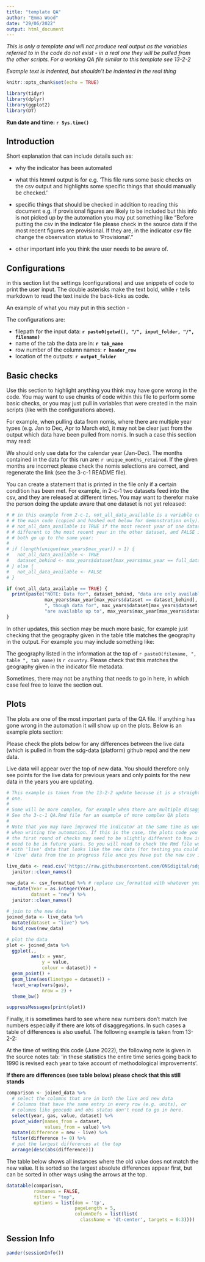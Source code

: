 ```yaml
---
title: "template QA"
author: "Emma Wood"
date: "29/06/2022"
output: html_document
---
```

*This is only a template and will not produce real output as the variables *
*referred to in the code do not exist - in a real one they will be pulled from*
*the other scripts. For a working QA file similar to this template see 13-2-2*

*Example text is indented, but shouldn't be indented in the real thing*

```r
knitr::opts_chunk$set(echo = TRUE)
```

```r
library(tidyr)
library(dplyr)
library(ggplot2)
library(DT)
```
**Run date and time: `r Sys.time()`**  
  
## Introduction

Short explanation that can include details such as:   
  
- why the indicator has been automated  
  
- what this htmml output is for e.g. 'This file runs some basic checks on the 
csv output and highlights some specific things that should manually be checked.'  
  
- specific things that should be checked in addition to reading this document 
e.g. if provisional figures are likely to be included but this info is not 
picked up by the automation you may put something like "Before putting the csv 
in the indicator file please check in the source data if the most recent 
figures are provisional. If they are, in the indicator csv file change the 
observation status to 'Provisional'."  
  
- other important info you think the user needs to be aware of.
  
## Configurations
in this section list the settings (configurations) and use snippets of code to 
print the user input. The double asterisks make the text bold, while `r` tells 
markdown to read the text inside the back-ticks as code. 

An example of what you may put in this section -
  
  The configurations are:  
  
  - filepath for the input data: **`r paste0(getwd(), "/", input_folder, "/", filename)`**
  - name of the tab the data are in: **`r tab_name`**  
  - row number of the column names: **`r header_row`** 
  - location of the outputs: **`r output_folder`**  
  
  
## Basic checks
Use this section to highlight anything you think may have gone wrong in the 
code. You may want to use chunks of code within this file to perform some basic 
checks, or you may just pull in variables that were created in the main scripts 
(like with the configurations above). 

For example, when pulling data from nomis, where there are multiple year
types (e.g. Jan to Dec, Apr to March etc), it may not be clear just from the 
output which data have been pulled from nomis. In such a case this section may read:

  We should only use data for the calendar year (Jan-Dec). The months contained in 
  the data for this run are: `r unique_months_retained`.  If the given months are 
  incorrect please check the nomis selections are correct, and regenerate the link 
  (see the 3-c-1 README file).  

You can create a statement that is printed in the file only if a certain 
condition has been met. For example, in 2-c-1 two datasets feed into the csv, 
and they are released at different times. You may want to therefor make the 
person doing the update aware that one dataset is not yet released:

```r

# # in this example from 2-c-1, not_all_data_available is a variable created in 
# # the main code (copied and hashed out below for demonstration only).
# # not_all_data_available is TRUE if the most recent year of one dataset was 
# # different to the most recent year in the other dataset, and FALSE if they 
# # both go up to the same year:
#
# if (length(unique(max_years$max_year)) > 1) {
#   not_all_data_available <- TRUE
#   dataset_behind <- max_years$dataset[max_years$max_year == full_data_max_year]
# } else {
#   not_all_data_available <- FALSE
# }

if (not_all_data_available == TRUE) {
  print(paste("NOTE: Data for", dataset_behind, "data are only available up to", 
              max_years$max_year[max_years$dataset == dataset_behind], 
              ", though data for", max_years$dataset[max_years$dataset != dataset_behind],
              "are available up to", max_years$max_year[max_years$dataset != dataset_behind]))
}
```
  
In other updates, this section may be much more basic, for example just checking 
that the geography given in the table title matches the geography in the output. 
For example you may include something like:

  The geography listed in the information at the top of 
  `r paste0(filename, ", table ", tab_name)` is `r country`. Please check that 
  this matches the geography given in the indicator file metadata.  
     
Sometimes, there may not be anything that needs to go in here, in which case 
feel free to leave the section out.  

## Plots
The plots are one of the most important parts of the QA file. If anything has 
gone wrong in the automation it will show up on the plots. Below is an example
plots section:  
  
  Please check the plots below for any differences between the live data (which 
  is pulled in from the sdg-data (platform) github repo) and the new data.  
  
  Live data will appear over the top of new data. You should therefore only 
  see points for the live data for previous years and only points for the new data 
  in the years you are updating. 

```r

# This example is taken from the 13-2-2 update because it is a straightforward
# one.
#
# Some will be more complex, for example when there are multiple disaggregations.
# See the 3-c-1 QA.Rmd file for an example of more complex QA plots
#
# Note that you may have improved the indicator at the same time as updating it
# when writing the automation. If this is the case, the plots code you write for 
# the first round of checks may need to be slightly different to how it will 
# need to be in future years. So you will need to check the Rmd file works
# with 'live' data that looks like the new data (for testing you could pull the 
# 'live' data from the in progress file once you have put the new csv in there).

live_data <- read.csv('https://raw.githubusercontent.com/ONSdigital/sdg-data/master/data/indicator_13-2-2.csv') %>%
  janitor::clean_names()

new_data <- csv_formatted %>% # replace csv_formatted with whatever your final csv was called
  mutate(Year = as.integer(Year),
         dataset = "new") %>%
  janitor::clean_names() 
  
# join to the new data
joined_data <- live_data %>% 
  mutate(dataset = "live") %>% 
  bind_rows(new_data)

# plot the data
plot <- joined_data %>% 
  ggplot(.,
         aes(x = year,
             y = value,
             colour = dataset)) +
  geom_point() +
  geom_line(aes(linetype = dataset)) +
  facet_wrap(vars(gas),
             nrow = 2) +
  theme_bw() 

```


```r
suppressMessages(print(plot))
```

Finally, it is sometimes hard to see where new numbers don't match live numbers
especially if there are lots of disaggregations. In such cases a table of 
differences is also useful. The following example is taken from 13-2-2:
  
  At the time of writing this code (June 2022), the following note is given in the
  source notes tab: 'in these statistics the entire time series going back to 
  1990 is revised each year to take account of methodological improvements'.  
  
  **If there are differences (see table below) please check that this still stands**

```r
comparison <- joined_data %>% 
  # select the columns that are in both the live and new data
  # Columns that have the same entry in every row (e.g. units), or
  # columns like geocode and obs status don't need to go in here.
  select(year, gas, value, dataset) %>% 
  pivot_wider(names_from = dataset,
              values_from = value) %>% 
  mutate(difference = new - live) %>% 
  filter(difference != 0) %>% 
  # put the largest differences at the top
  arrange(desc(abs(difference)))

```
  
  The table below shows all instances where the old value does not match the new 
  value. It is sorted so the largest absolute differences appear first, but can
  be sorted in other ways using the arrows at the top.
```r
datatable(comparison, 
          rownames = FALSE, 
          filter = "top",
          options = list(dom = 'tp', 
                         pageLength = 5,
                         columnDefs = list(list(
                           className = 'dt-center', targets = 0:3))))
```

## Session Info
```r
pander(sessionInfo())
```

